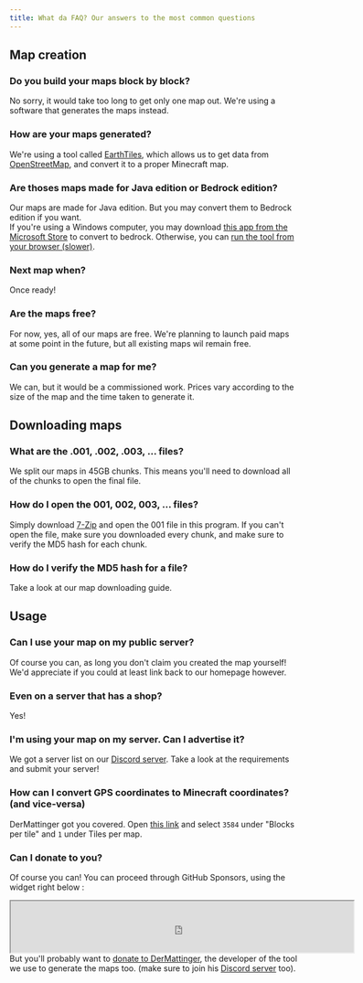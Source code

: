 ---
title: What da FAQ? Our answers to the most common questions
---

## Map creation
### Do you build your maps block by block?
No sorry, it would take too long to get only one map out. We're using a software that generates the maps instead.

### How are your maps generated?
We're using a tool called <a href="https://earth.motfe.net/" target="_BLANK">EarthTiles</a>, which allows us to get data from <a href="https://openstreetmap.org" target="_BLANK">OpenStreetMap</a>, and convert it to a proper Minecraft map.

### Are thoses maps made for Java edition or Bedrock edition?
Our maps are made for Java edition. But you may convert them to Bedrock edition if you want.  
If you're using a Windows computer, you may download <a href="https://www.microsoft.com/store/apps/9PC9MFX9QCXS" target="_BLANK">this app from the Microsoft Store</a> to convert to bedrock. Otherwise, you can <a href="https://je2be.app/" target="_BLANK">run the tool from your browser (slower)</a>.

### Next map when?
Once ready!

### Are the maps free?
For now, yes, all of our maps are free. We're planning to launch paid maps at some point in the future, but all existing maps wil remain free.

### Can you generate a map for me?
We can, but it would be a commissioned work. Prices vary according to the size of the map and the time taken to generate it.

## Downloading maps
### What are the .001, .002, .003, ... files?
We split our maps in 45GB chunks. This means you'll need to download all of the chunks to open the final file. 

### How do I open the 001, 002, 003, ... files?
Simply download <a href="https://www.7-zip.org/download.html" target="_BLANK">7-Zip</a> and open the 001 file in this program. If you can't open the file, make sure you downloaded every chunk, and make sure to verify the MD5 hash for each chunk.

### How do I verify the MD5 hash for a file?
Take a look at <Link to="/docs/getting-started/get-maps#verifying-integrity-of-the-maps">our map downloading guide</Link>.

## Usage
### Can I use your map on my public server?
Of course you can, as long you don't claim you created the map yourself!  
We'd appreciate if you could at least link back to our homepage however.

### Even on a server that has a shop?
Yes!

### I'm using your map on my server. Can I advertise it?
We got a server list on our <a href="https://download.earthmaker.world">Discord server</a>. Take a look at the requirements and submit your server!

### How can I convert GPS coordinates to Minecraft coordinates? (and vice-versa)
DerMattinger got you covered. Open <a href="https://earth.motfe.net/coordinate-calculator/" target="_BLANK">this link</a> and select <code>3584</code> under "Blocks per tile" and <code>1</code> under Tiles per map.

### Can I donate to you?
Of course you can! You can proceed through GitHub Sponsors, using the widget right below :  
<iframe src="https://github.com/sponsors/EarthMaker-MC/card" title="Sponsor EarthMaker-MC" height="90" width="600" style={{border: 0}}></iframe>  
But you'll probably want to <a href="https://www.patreon.com/mattingersoftwaresolution" target="_BLANK">donate to DerMattinger</a>, the developer of the tool we use to generate the maps too. (make sure to join his <a href="https://discord.gg/minecraft-earth-map-656100677755338753" target="_BLANK">Discord server</a> too).